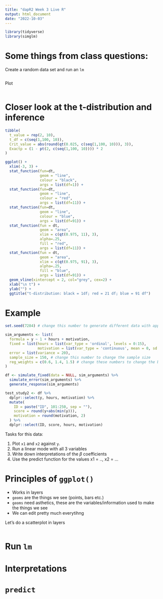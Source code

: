 ---
title: "dapR2 Week 3 Live R"
output: html_document
date: "2022-10-03"
---


```{r, message = FALSE, warning = FALSE}
library(tidyverse)
library(simglm)
```

# Some things from class questions:
Create a random data set and run an `lm`

```{r}

```

Plot

```{r}

```

# Closer look at the t-distribution and inference


```{r}
tibble(
  t_value = rep(2, 10),
  t_df = c(seq(1,100, 10)),
  Crit_value = abs(round(qt(0.025, c(seq(1,100, 10))), 3)),
  Exactp = (1 - pt(2, c(seq(1,100, 10)))) * 2
)
```

```{r, echo=FALSE}
ggplot() + 
  xlim(-3, 3) +
  stat_function(fun=dt,
                geom = "line",
                colour = "black",
                args = list(df=1)) +
  stat_function(fun=dt,
                geom = "line",
                colour = "red",
                args = list(df=11)) +
  stat_function(fun=dt,
                geom = "line",
                colour = "blue",
                args = list(df=91)) +
  stat_function(fun = dt, 
                geom = "area",
                xlim = c(qt(0.975, 11), 3),
                alpha=.25,
                fill = "red",
                args = list(df=11)) +
  stat_function(fun = dt, 
                geom = "area",
                xlim = c(qt(0.975, 91), 3),
                alpha=.25,
                fill = "blue",
                args = list(df=91)) +
  geom_vline(xintercept = 2, col="grey", cex=2) +
  xlab("\n t") +
  ylab("") +
  ggtitle("t-distribution: black = 1df; red = 21 df; blue = 91 df")
```

# Example

```{r}
set.seed(7284) # change this number to generate different data with approximately the same beta

sim_arguments <- list(
  formula = y ~ 1 + hours + motivation,
  fixed = list(hours = list(var_type = 'ordinal', levels = 0:15),
               motivation = list(var_type = 'continuous', mean = 0, sd = 1)),
  error = list(variance = 20),
  sample_size = 150, # change this number to change the sample size
  reg_weights = c(0.6, 1.4, 1.5) # change these numbers to change the beta. the 1st number is intercept, 2nd beta for hours, 3rd beta for motivation
)

df <- simulate_fixed(data = NULL, sim_arguments) %>%
  simulate_error(sim_arguments) %>%
  generate_response(sim_arguments)

test_study2 <- df %>%
  dplyr::select(y, hours, motivation) %>%
  mutate(
    ID = paste("ID", 101:250, sep = ""),
    score = round(y+abs(min(y))),
    motivation = round(motivation, 2)
  ) %>%
  dplyr::select(ID, score, hours, motivation)

```

Tasks for this data:

1. Plot `x1` and `x2` against `y`.
2. Run a linear mode with all 3 variables
3. Write down interpretations of the $\beta$ coefficients
4. Use the predict function for the values x1 = .., x2 = ...

# Principles of `ggplot()`

- Works in layers
- `geoms` are the things we see (points, bars etc.)
- `geoms` need asthetics, these are the variables/information used to make the things we see
- We can edit pretty much everytihng

Let's do a scatterplot in layers

```{r}

```

# Run `lm`

# Interpretations

# `predict`


